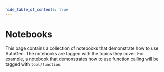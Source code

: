 ```yaml
---
hide_table_of_contents: true
---
```



# Notebooks

This page contains a collection of notebooks that demonstrate how to use
AutoGen. The notebooks are tagged with the topics they cover.
For example, a notebook that demonstrates how to use function calling will
be tagged with `tool/function`.

<GalleryPage
  items={findAllNotebooks()}
  target="_self"
  allowDefaultImage={false}
/>
